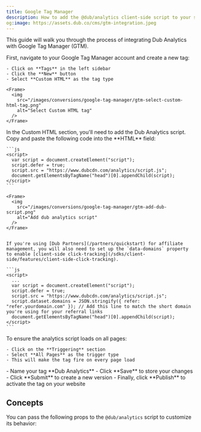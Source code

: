 ```yaml
---
title: Google Tag Manager
description: How to add the @dub/analytics client-side script to your site using Google Tag Manager
og:image: https://assets.dub.co/cms/gtm-integration.jpeg
---
```



This guide will walk you through the process of integrating Dub Analytics with Google Tag Manager (GTM).

<Steps>
  <Step title="Create a New Tag">
    First, navigate to your Google Tag Manager account and create a new tag:

    - Click on **Tags** in the left sidebar
    - Click the **New** button
    - Select **Custom HTML** as the tag type

    <Frame>
      <img
        src="/images/conversions/google-tag-manager/gtm-select-custom-html-tag.png"
        alt="Select Custom HTML tag"
      />
    </Frame>

  </Step>

  <Step title="Add the Dub Analytics Script">
    In the Custom HTML section, you'll need to add the Dub Analytics script. Copy and paste the following code into the **HTML** field:

    ```js
    <script>
      var script = document.createElement("script");
      script.defer = true;
      script.src = "https://www.dubcdn.com/analytics/script.js";
      document.getElementsByTagName("head")[0].appendChild(script);
    </script>
    ```

    <Frame>
      <img
        src="/images/conversions/google-tag-manager/gtm-add-dub-script.png"
        alt="Add dub analytics script"
      />
    </Frame>


    If you're using [Dub Partners](/partners/quickstart) for affiliate management, you will also need to set up the `data-domains` property to enable [client-side click-tracking](/sdks/client-side/features/client-side-click-tracking).

    ```js
    <script>
      ...
      var script = document.createElement("script");
      script.defer = true;
      script.src = "https://www.dubcdn.com/analytics/script.js";
      script.dataset.domains = JSON.stringify({ refer: "refer.yourdomain.com" }); // Add this line to match the short domain you're using for your referral links
      document.getElementsByTagName("head")[0].appendChild(script);
    </script>
    ```

  </Step>

  <Step title="Configure the Trigger">
    To ensure the analytics script loads on all pages:

    - Click on the **Triggering** section
    - Select **All Pages** as the trigger type
    - This will make the tag fire on every page load

  </Step>

  <Step title="Save and Publish">
    - Name your tag **Dub Analytics**
    - Click **Save** to store your changes
    - Click **Submit** to create a new version
    - Finally, click **Publish** to activate the tag on your website

  </Step>
</Steps>

<DubClientInstallVerify />

## Concepts

You can pass the following props to the `@dub/analytics` script to customize its behavior:

<DubAnalyticsParams />
